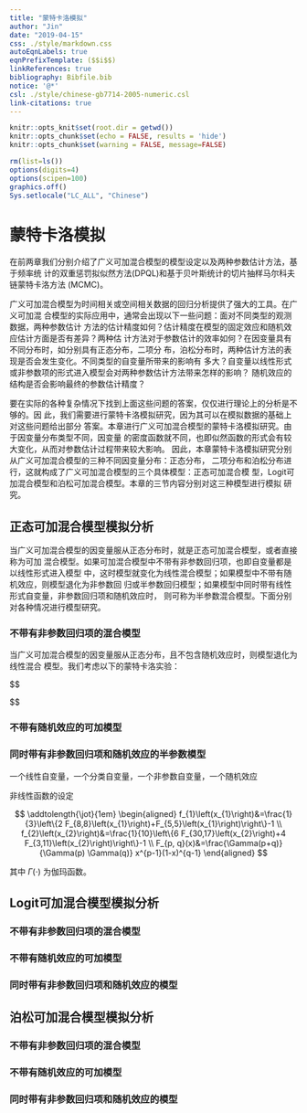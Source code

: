 ```yaml
---
title: "蒙特卡洛模拟"
author: "Jin"
date: "2019-04-15"
css: ./style/markdown.css
autoEqnLabels: true
eqnPrefixTemplate: ($$i$$)
linkReferences: true
bibliography: Bibfile.bib
notice: '@*'
csl: ./style/chinese-gb7714-2005-numeric.csl
link-citations: true
---
```



```r
knitr::opts_knit$set(root.dir = getwd())
knitr::opts_chunk$set(echo = FALSE, results = 'hide')
knitr::opts_chunk$set(warning = FALSE, message=FALSE)
```

```r
rm(list=ls())
options(digits=4)
options(scipen=100)
graphics.off()
Sys.setlocale("LC_ALL", "Chinese")
```



# 蒙特卡洛模拟 

在前两章我们分别介绍了广义可加混合模型的模型设定以及两种参数估计方法，基于频率统
计的双重惩罚拟似然方法(DPQL)和基于贝叶斯统计的切片抽样马尔科夫链蒙特卡洛方法
(MCMC)。

广义可加混合模型为时间相关或空间相关数据的回归分析提供了强大的工具。在广义可加混
合模型的实际应用中，通常会出现以下一些问题：面对不同类型的观测数据，两种参数估计
方法的估计精度如何？估计精度在模型的固定效应和随机效应估计方面是否有差异？两种估
计方法对于参数估计的效率如何？在因变量具有不同分布时，如分别具有正态分布，二项分
布，泊松分布时，两种估计方法的表现是否会发生变化。不同类型的自变量所带来的影响有
多大？自变量以线性形式或非参数项的形式进入模型会对两种参数估计方法带来怎样的影响？
随机效应的结构是否会影响最终的参数估计精度？

要在实际的各种复杂情况下找到上面这些问题的答案，仅仅进行理论上的分析是不够的。因
此，我们需要进行蒙特卡洛模拟研究，因为其可以在模拟数据的基础上对这些问题给出部分
答案。本章进行广义可加混合模型的蒙特卡洛模拟研究。由于因变量分布类型不同，因变量
的密度函数就不同，也即似然函数的形式会有较大变化，从而对参数估计过程带来较大影响。
因此，本章蒙特卡洛模拟研究分别从广义可加混合模型的三种不同因变量分布：正态分布，
二项分布和泊松分布进行，这就构成了广义可加混合模型的三个具体模型：正态可加混合模
型，Logit可加混合模型和泊松可加混合模型。本章的三节内容分别对这三种模型进行模拟
研究。

## 正态可加混合模型模拟分析

当广义可加混合模型的因变量服从正态分布时，就是正态可加混合模型，或者直接称为可加
混合模型。如果可加混合模型中不带有非参数回归项，也即自变量都是以线性形式进入模型
中，这时模型就变化为线性混合模型；如果模型中不带有随机效应，则模型退化为非参数回
归或半参数回归模型；如果模型中同时带有线性形式自变量，非参数回归项和随机效应时，
则可称为半参数混合模型。下面分别对各种情况进行模型研究。

### 不带有非参数回归项的混合模型
当广义可加混合模型的因变量服从正态分布，且不包含随机效应时，则模型退化为线性混合
模型。我们考虑以下的蒙特卡洛实验：

$$

$$

### 不带有随机效应的可加模型

### 同时带有非参数回归项和随机效应的半参数模型

一个线性自变量，一个分类自变量，一个非参数自变量，一个随机效应

非线性函数的设定


$$
\addtolength{\jot}{1em}
\begin{aligned}
f_{1}\left(x_{1}\right)&=\frac{1}{3}\left\{2
F_{8,8}\left(x_{1}\right)+F_{5,5}\left(x_{1}\right)\right\}-1 \\ 
f_{2}\left(x_{2}\right)&=\frac{1}{10}\left\{6 F_{30,17}\left(x_{2}\right)+4
F_{3,11}\left(x_{2}\right)\right\}-1 \\ 
F_{p, q}(x)&=\frac{\Gamma(p+q)}{\Gamma(p) \Gamma(q)} x^{p-1}(1-x)^{q-1}
\end{aligned}
$$

其中 $\Gamma (\cdot)$ 为伽玛函数。

## Logit可加混合模型模拟分析

### 不带有非参数回归项的混合模型

### 不带有随机效应的可加模型

### 同时带有非参数回归项和随机效应的模型

## 泊松可加混合模型模拟分析

### 不带有非参数回归项的混合模型

### 不带有随机效应的可加模型

### 同时带有非参数回归项和随机效应的模型

<!--# 参考文献 {-}-->
[//]: # (\bibliography{Bibfile})
